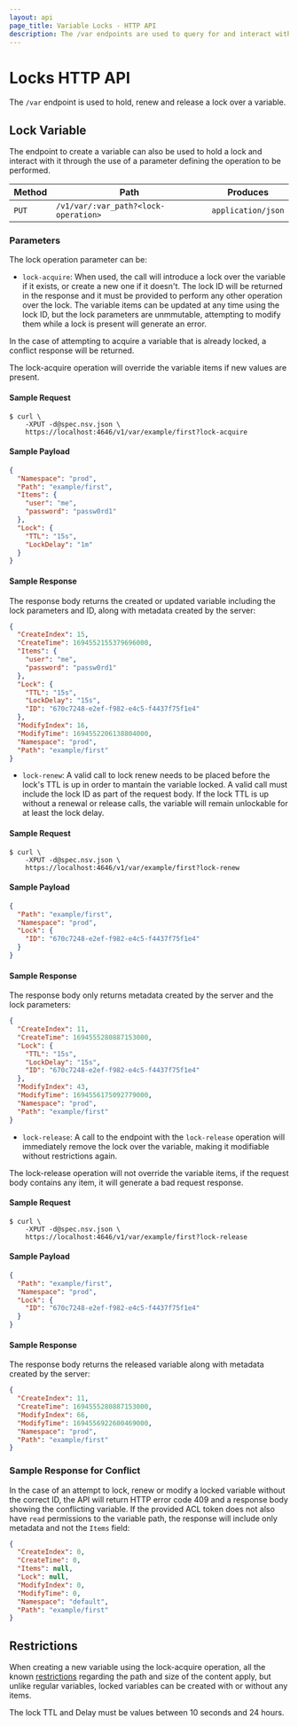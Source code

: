 ```yaml
---
layout: api
page_title: Variable Locks - HTTP API
description: The /var endpoints are used to query for and interact with variables and locks.
---
```


# Locks HTTP API

The `/var` endpoint is used to hold, renew and release a lock over a variable.

## Lock Variable

The endpoint to create a variable can also be used to hold a lock and interact with
it through the use of a parameter defining the operation to be performed.

| Method | Path                                 | Produces           |
|--------|--------------------------------------|--------------------|
| `PUT`  | `/v1/var/:var_path?<lock-operation>` | `application/json` |

### Parameters

The lock operation parameter can be:

- `lock-acquire`: When used, the call will introduce a lock over the variable if
it exists, or create a new one if it doesn't. The lock ID will be returned in the
response and it must be provided to perform any other operation over the lock.
The variable items can be updated at any time using the lock ID, but the lock
parameters are unmmutable, attempting to modify them while a lock is present will
generate an error.

In the case of attempting to acquire a variable that is already locked, a conflict
response will be returned.

The lock-acquire operation will override the variable items if new values are
present.


#### Sample Request

```shell-session
$ curl \
    -XPUT -d@spec.nsv.json \
    https://localhost:4646/v1/var/example/first?lock-acquire
```

#### Sample Payload

```json
{
  "Namespace": "prod",
  "Path": "example/first",
  "Items": {
    "user": "me",
    "password": "passw0rd1"
  },
  "Lock": {
    "TTL": "15s",
    "LockDelay": "1m"
  }
}
```

#### Sample Response

The response body returns the created or updated variable including the lock
parameters and ID, along with metadata created by the server:

```json
{
  "CreateIndex": 15,
  "CreateTime": 1694552155379696000,
  "Items": {
    "user": "me",
    "password": "passw0rd1"
  },
  "Lock": {
    "TTL": "15s",
    "LockDelay": "15s",
    "ID": "670c7248-e2ef-f982-e4c5-f4437f75f1e4"
  },
  "ModifyIndex": 16,
  "ModifyTime": 1694552206138804000,
  "Namespace": "prod",
  "Path": "example/first"
}
```

- `lock-renew`: A valid call to lock renew needs to be placed before the lock's
TTL is up in order to mantain the variable locked. A valid call must include the
lock ID as part of the request body. If the lock TTL is up without a renewal or
release calls, the variable will remain unlockable for at least the lock delay.

#### Sample Request

```shell-session
$ curl \
    -XPUT -d@spec.nsv.json \
    https://localhost:4646/v1/var/example/first?lock-renew
```

#### Sample Payload

```json
{
  "Path": "example/first",
  "Namespace": "prod",
  "Lock": {
    "ID": "670c7248-e2ef-f982-e4c5-f4437f75f1e4"
  }
}
```

#### Sample Response

The response body only returns metadata created by the server and the lock
parameters:

```json
{
  "CreateIndex": 11,
  "CreateTime": 1694555280887153000,
  "Lock": {
    "TTL": "15s",
    "LockDelay": "15s",
    "ID": "670c7248-e2ef-f982-e4c5-f4437f75f1e4"
  },
  "ModifyIndex": 43,
  "ModifyTime": 1694556175092779000,
  "Namespace": "prod",
  "Path": "example/first"
}
```

- `lock-release`: A call to the endpoint with the `lock-release` operation will
immediately remove the lock over the variable, making it modifiable without
restrictions again.

The lock-release operation will not override the variable items, if the request
body contains any item, it will generate a bad request response.

#### Sample Request

```shell-session
$ curl \
    -XPUT -d@spec.nsv.json \
    https://localhost:4646/v1/var/example/first?lock-release
```

#### Sample Payload

```json
{
  "Path": "example/first",
  "Namespace": "prod",
  "Lock": {
    "ID": "670c7248-e2ef-f982-e4c5-f4437f75f1e4"
  }
}
```

#### Sample Response

The response body returns the released variable along with metadata
created by the server:

```json
{
  "CreateIndex": 11,
  "CreateTime": 1694555280887153000,
  "ModifyIndex": 66,
  "ModifyTime": 1694556922600469000,
  "Namespace": "prod",
  "Path": "example/first"
}
```

### Sample Response for Conflict

In the case of an attempt to lock, renew or modify a locked variable
without the correct ID, the API will return HTTP error code
409 and a response body showing the conflicting variable. If the provided ACL
token does not also have `read` permissions to the variable path, the response
will include only metadata and not the `Items` field:

```json
{
  "CreateIndex": 0,
  "CreateTime": 0,
  "Items": null,
  "Lock": null,
  "ModifyIndex": 0,
  "ModifyTime": 0,
  "Namespace": "default",
  "Path": "example/first"
}
```

## Restrictions

When creating a new variable using the lock-acquire operation, all the known
[restrictions][] regarding the path and size of the content apply, but unlike
regular variables, locked variables can be created with or without any items.

The lock TTL and Delay must be values between 10 seconds and 24 hours.

[Variables]: /nomad/docs/concepts/variables
[restrictions]: /nomad/api-docs/variables/variables#restrictions
[`nomad var`]: /nomad/commands/var
[blocking queries]: /nomad/api-docs#blocking-queries
[required ACLs]: /nomad/api-docs#acls
[RFC3986]: https://www.rfc-editor.org/rfc/rfc3986#section-2
